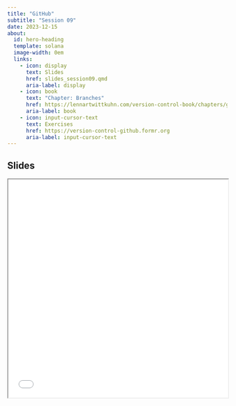 ```yaml
---
title: "GitHub"
subtitle: "Session 09"
date: 2023-12-15
about:
  id: hero-heading
  template: solana
  image-width: 0em
  links:
    - icon: display
      text: Slides
      href: slides_session09.qmd
      aria-label: display
    - icon: book
      text: "Chapter: Branches"
      href: https://lennartwittkuhn.com/version-control-book/chapters/github-intro.html
      aria-label: book
    - icon: input-cursor-text
      text: Exercises
      href: https://version-control-github.formr.org
      aria-label: input-cursor-text
---
```


::: {#hero-heading}
:::

## Slides

```{=html}
<iframe width="100%" height=500 src="slides_session09.html"></iframe>
```
